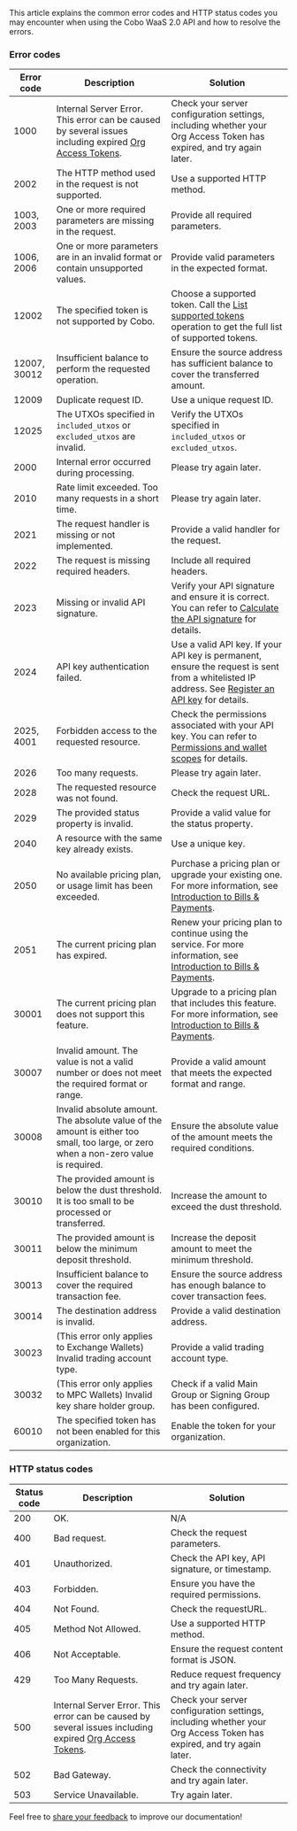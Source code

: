 This article explains the common error codes and HTTP status codes you may encounter when using the Cobo WaaS 2.0 API and how to resolve the errors. 

### Error codes

| Error code      | Description                                                                                         | Solution                                                                                                                      |
|---------------------|---------------------------------------------------------------------------------------------------------|-----------------------------------------------------------------------------------------------------------------------------------|
| 1000                | Internal Server Error. This error can be caused by several issues including expired [Org Access Tokens](/v2/apps/org-access-tokens). | Check your server configuration settings, including whether your Org Access Token has expired, and try again later.   |
| 2002                | The HTTP method used in the request is not supported.                                                   | Use a supported HTTP method.                                                                                  |
| 1003, 2003                | One or more required parameters are missing in the request.                                                         | Provide all required parameters.                                                                                                  |
| 1006, 2006                | One or more parameters are in an invalid format or contain unsupported values.                          | Provide valid parameters in the expected format.                                                                                  |
| 12002          | The specified token is not supported by Cobo.                                                     | Choose a supported token. Call the [List supported tokens](/v2/api-references/wallets/list-supported-tokens) operation to get the full list of supported tokens.          |
| 12007, 30012        | Insufficient balance to perform the requested operation.                                                 | Ensure the source address has sufficient balance to cover the transferred amount.                                                 |
| 12009          | Duplicate request ID.                                       | Use a unique request ID.                                     |
| 12025          | The UTXOs specified in `included_utxos` or `excluded_utxos` are invalid.                                                  | Verify the UTXOs specified in `included_utxos` or `excluded_utxos`.                                                 |
| 2000                | Internal error occurred during processing.                                                              | Please try again later.                                                                                                           |
| 2010                | Rate limit exceeded. Too many requests in a short time.                                                  | Please try again later.                                                                                                           |
| 2021                | The request handler is missing or not implemented.                                                      | Provide a valid handler for the request.                                                                                          |
| 2022                | The request is missing required headers.                                                                | Include all required headers.                                                                                                     |
| 2023                | Missing or invalid API signature.                                                                                      | Verify your API signature and ensure it is correct. You can refer to [Calculate the API signature](/v2/guides/overview/cobo-auth#calculate-the-api-signature) for details.                                                                                   |
| 2024                | API key authentication failed.                                                                          | Use a valid API key. If your API key is permanent, ensure the request is sent from a whitelisted IP address. See [Register an API key](https://manuals.cobo.com/en/portal/developer-console/create-api-key) for details. |
| 2025, 4001                | Forbidden access to the requested resource.                                                             | Check the permissions associated with your API key. You can refer to [Permissions and wallet scopes](/v2/guides/overview/permissions-and-scopes) for details.                                                                               |
| 2026                | Too many requests.                                                                                      | Please try again later.                                                                                                           |
| 2028                | The requested resource was not found.                                                                   | Check the request URL.                                                                                                            |
| 2029                | The provided status property is invalid.                                                                | Provide a valid value for the status property.                                                                                    |
| 2040                | A resource with the same key already exists.                                                            | Use a unique key.                                                                                                                 |
| 2050                | No available pricing plan, or usage limit has been exceeded.                                            | Purchase a pricing plan or upgrade your existing one. For more information, see [Introduction to Bills & Payments](https://manuals.cobo.com/en/portal/bills-and-payments/introduction). |
| 2051           | The current pricing plan has expired.                                                             | Renew your pricing plan to continue using the service. For more information, see [Introduction to Bills & Payments](https://manuals.cobo.com/en/portal/bills-and-payments/introduction).                                              |
| 30001          | The current pricing plan does not support this feature.                                           | Upgrade to a pricing plan that includes this feature.  For more information, see [Introduction to Bills & Payments](https://manuals.cobo.com/en/portal/bills-and-payments/introduction).                   |
| 30007               | Invalid amount. The value is not a valid number or does not meet the required format or range.          | Provide a valid amount that meets the expected format and range.                                                                 |
| 30008               | Invalid absolute amount. The absolute value of the amount is either too small, too large, or zero when a non-zero value is required. | Ensure the absolute value of the amount meets the required conditions.                                                           |
| 30010               | The provided amount is below the dust threshold. It is too small to be processed or transferred.         | Increase the amount to exceed the dust threshold.                                     |
| 30011               | The provided amount is below the minimum deposit threshold.                      | Increase the deposit amount to meet the minimum threshold.                |
| 30013               | Insufficient balance to cover the required transaction fee.                             | Ensure the source address has enough balance to cover transaction fees.                                       |
| 30014               | The destination address is invalid.                                                    | Provide a valid destination address.                                                                                |
| 30023               | (This error only applies to Exchange Wallets) Invalid trading account type.                                                                           |  Provide a valid trading account type.                                                                      |
| 30032               | (This error only applies to MPC Wallets) Invalid key share holder group.                                                                          |  Check if a valid Main Group or Signing Group has been configured.                                                                     |
| 60010          | The specified token has not been enabled for this organization.                                   | Enable the token for your organization.                    |



### HTTP status codes

| Status code | Description        | Solution                                    |
| --------------- | ---------------------- | ----------------------------------------------- |
| 200             | OK.                    | N/A              |
| 400             | Bad request.           | Check the request parameters.                   |
| 401             | Unauthorized.          | Check the API key, API signature, or timestamp. |
| 403             | Forbidden.             | Ensure you have the required permissions.       |
| 404             | Not Found.             | Check the requestURL.                           |
| 405             | Method Not Allowed.    | Use a supported HTTP method.                    |
| 406             | Not Acceptable.        | Ensure the request content format is JSON.      |
| 429             | Too Many Requests.     | Reduce request frequency and try again later.   |
| 500             | Internal Server Error. This error can be caused by several issues including expired [Org Access Tokens](/v2/apps/org-access-tokens). | Check your server configuration settings, including whether your Org Access Token has expired, and try again later.                              |
| 502             | Bad Gateway.           | Check the connectivity and try again later.     |
| 503             | Service Unavailable.   | Try again later.                                |

<Tip>Feel free to [share your feedback](https://forms.zohopublic.com/cobo/form/DocumentFeedbackForm/formperma/QvLOhxJv1_JMsJ-1dleZ8Itb_7rzN-LtgvsDdxosoVI) to improve our documentation!</Tip>